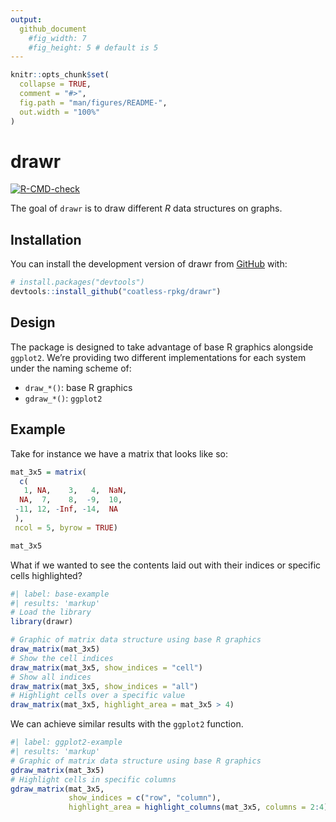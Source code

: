 ```yaml
---
output:
  github_document
    #fig_width: 7
    #fig_height: 5 # default is 5
---
```


<!-- README.md is generated from README.Rmd. Please edit that file -->

```r
knitr::opts_chunk$set(
  collapse = TRUE,
  comment = "#>",
  fig.path = "man/figures/README-",
  out.width = "100%"
)
```

# drawr

<!-- badges: start -->
[![R-CMD-check](https://github.com/coatless-rpkg/drawr/actions/workflows/R-CMD-check.yaml/badge.svg)](https://github.com/coatless-rpkg/drawr/actions/workflows/R-CMD-check.yaml)
<!-- badges: end -->

The goal of `drawr` is to draw different _R_ data structures on graphs.

## Installation

You can install the development version of drawr from [GitHub](https://github.com/) with:

``` r
# install.packages("devtools")
devtools::install_github("coatless-rpkg/drawr")
```

## Design

The package is designed to take advantage of base R graphics alongside `ggplot2`.
We're providing two different implementations for each system under the
naming scheme of:

- `draw_*()`: base R graphics
- `gdraw_*()`: `ggplot2`

## Example

Take for instance we have a matrix that looks like so: 

```r
mat_3x5 = matrix(
  c(
   1, NA,    3,   4,  NaN, 
  NA,  7,    8,  -9,  10, 
 -11, 12, -Inf, -14,  NA
 ),
 ncol = 5, byrow = TRUE)

mat_3x5
```

What if we wanted to see the contents laid out with their indices or specific cells
highlighted?

```r
#| label: base-example
#| results: 'markup'
# Load the library
library(drawr)

# Graphic of matrix data structure using base R graphics
draw_matrix(mat_3x5)
# Show the cell indices
draw_matrix(mat_3x5, show_indices = "cell")
# Show all indices
draw_matrix(mat_3x5, show_indices = "all")
# Highlight cells over a specific value
draw_matrix(mat_3x5, highlight_area = mat_3x5 > 4)
```

We can achieve similar results with the `ggplot2` function. 

```r
#| label: ggplot2-example
#| results: 'markup'
# Graphic of matrix data structure using base R graphics
gdraw_matrix(mat_3x5)
# Highlight cells in specific columns
gdraw_matrix(mat_3x5, 
             show_indices = c("row", "column"),
             highlight_area = highlight_columns(mat_3x5, columns = 2:4))
```



